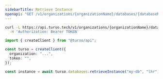 ```yaml
---
sidebarTitle: Retrieve Instance
openapi: "GET /v1/organizations/{organizationName}/databases/{databaseName}/instances/{instanceName}"
---
```


<RequestExample>

```bash cURL
curl -L https://api.turso.tech/v1/organizations/{organizationName}/databases/{databaseName}/instances/{instanceName} \
  -H 'Authorization: Bearer TOKEN'
```

```ts Node.js
import { createClient } from "@turso/api";

const turso = createClient({
  organization: "...",
  token: "",
});

const instance = await turso.databases.retrieveInstance("my-db", "lhr");
```

</RequestExample>
